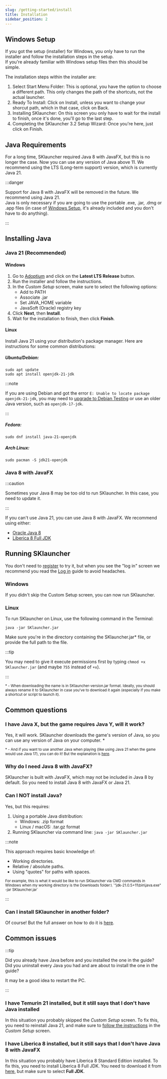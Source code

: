 ```yaml
---
slug: /getting-started/install
title: Installation
sidebar_position: 2
---
```


## Windows Setup
If you got the setup (installer) for Windows, you only have to run the installer and follow the installation steps in the setup.\
If you're already familiar with Windows setup files then this should be simple.

The installation steps within the installer are:
1. Select Start Menu Folder: This is optional, you have the option to choose a different path. This only changes the path of the shortcuts, not the actual launcher.
2. Ready To Install: Click on Install, unless you want to change your shorcut path, which in that case, click on Back.
3. Installing SKlauncher: On this screen you only have to wait for the install to finish, once it's done, you'll go to the last step.
4. Completing the SKlauncher 3.2 Setup Wizard: Once you're here, just click on Finish.

## Java Requirements
For a long time, SKlauncher required Java 8 with JavaFX, but this is no longer the case.
Now you can use any version of Java above 11. We recommend using the LTS (Long-term support) version, which is currently Java 21.

:::danger

Support for Java 8 with JavaFX will be removed in the future. We recommend using Java 21.\
Java is only necessary if you are going to use the portable .exe, .jar, .dmg or .app files (in case of [Windows Setup](#windows-setup), it's already included and you don't have to do anything).

:::

## Installing Java

### Java 21 (Recommended)

#### Windows
1. Go to [Adoptium](https://adoptium.net/) and click on the **Latest LTS Release** button.
2. Run the installer and follow the instructions.
3. In the *Custom Setup* screen, make sure to select the following options:
    - Add to PATH
    - Associate .jar
    - Set JAVA_HOME variable
    - JavaSoft (Oracle) registry key
4. Click **Next**, then **Install**.
5. Wait for the installation to finish, then click **Finish**.

#### Linux
Install Java 21 using your distribution's package manager. Here are instructions for some common distributions:

##### Ubuntu/Debian:
```
sudo apt update
sudo apt install openjdk-21-jdk
```
:::note

If you are using Debian and got the error ```E: Unable to locate package openjdk-21-jdk```, you may need to [upgrade to Debian Testing](https://wiki.debian.org/DebianTesting#How_to_upgrade_to_Debian_.28next-stable.29_Testing) or use an older Java version, such as ```openjdk-17-jdk```.

:::

##### Fedora:
```
sudo dnf install java-21-openjdk
```

##### Arch Linux:
```
sudo pacman -S jdk21-openjdk
```

### Java 8 with JavaFX

:::caution

Sometimes your Java 8 may be too old to run SKlauncher. In this case, you need to update it.

:::

If you can't use Java 21, you can use Java 8 with JavaFX. We recommend using either:
- [Oracle Java 8](https://www.java.com/en/download/)
- [Liberica 8 Full JDK](https://bell-sw.com/pages/downloads/#jdk-8-lts)

## Running SKlauncher
You don't need to [register](/getting-started/register) to try it, but when you see the "log in" screen we recommend you read the [Log in](/getting-started/login) guide to avoid headaches.

### Windows
If you didn't skip the Custom Setup screen, you can now run SKlauncher.

### Linux
To run SKlauncher on Linux, use the following command in the Terminal:

```
java -jar SKlauncher.jar
```

Make sure you're in the directory containing the SKlauncher.jar\* file, or provide the full path to the file.

:::tip

You may need to give it execute permissions first by typing `chmod +x SKlauncher.jar` (and maybe `755` instead of `+x`).

:::

<small>\* - When downloading the name is in SKlauncher-version.jar format. Ideally, you should always rename it to SKlauncher in case you've to download it again (especially if you make a shortcut or script to launch it).</small>

## Common questions

### I have Java X, but the game requires Java Y, will it work?
Yes, it will work. SKlauncher downloads the game's version of Java, so you can use any version of Java on your computer. \*

<small>\* - And if you want to use another Java when playing (like using Java 21 when the game would use Java 17), you can do it! But the explanation is [here](/faq/launcher-related#can-i-use-a-different-java-for-the-game).</small>

### Why do I need Java 8 with JavaFX?
SKlauncher is built with JavaFX, which may not be included in Java 8 by default. So you need to install Java 8 with JavaFX or Java 21.

### Can I NOT install Java?
Yes, but this requires:
1. Using a portable Java distribution:
    - Windows: .zip format
    - Linux / macOS: .tar.gz format
2. Running SKlauncher via command line: `java -jar SKlauncher.jar`

:::note

This approach requires basic knowledge of:
- Working directories.
- Relative / absolute paths.
- Using "quotes" for paths with spaces.

<small>
    For example, this is what it would be like to run SKlauncher via CMD commands in Windows when my working directory is the Downloads folder:\
    `"jdk-21.0.5+11\bin\java.exe" -jar SKlauncher.jar`
</small>

:::

### Can I install SKlauncher in another folder?
Of course! But the full answer on how to do it is [here](/faq/launcher-related#can-i-install-sklauncher-in-another-folder).

## Common issues

:::tip

Did you already have Java before and you installed the one in the guide?\
Did you uninstall every Java you had and are about to install the one in the guide?

It may be a good idea to restart the PC.

:::

### I have Temurin 21 installed, but it still says that I don't have Java installed
In this situation you probably skipped the *Custom Setup* screen. To fix this, you need to reinstall Java 21,
and make sure to [follow the instructions](/getting-started/install#windows) in the *Custom Setup* screen.

### I have Liberica 8 installed, but it still says that I don't have Java 8 with JavaFX
In this situation you probably have Liberica 8 Standard Edition installed. To fix this, you need to install Liberica 8 Full JDK.
You need to download it from [here](https://bell-sw.com/pages/downloads/#jdk-8-lts), but make sure to select **Full JDK**.
